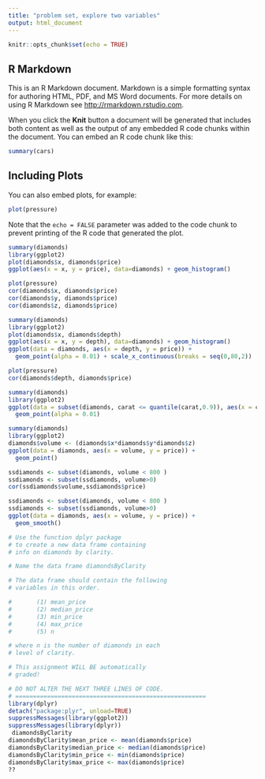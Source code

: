 ```yaml
---
title: "problem set, explore two variables"
output: html_document
---
```


```r
knitr::opts_chunk$set(echo = TRUE)
```

## R Markdown

This is an R Markdown document. Markdown is a simple formatting syntax for authoring HTML, PDF, and MS Word documents. For more details on using R Markdown see <http://rmarkdown.rstudio.com>.

When you click the **Knit** button a document will be generated that includes both content as well as the output of any embedded R code chunks within the document. You can embed an R code chunk like this:

```r
summary(cars)
```

## Including Plots

You can also embed plots, for example:

```r
plot(pressure)
```

Note that the `echo = FALSE` parameter was added to the code chunk to prevent printing of the R code that generated the plot.


```r
summary(diamonds)
library(ggplot2)
plot(diamonds$x, diamonds$price)
ggplot(aes(x = x, y = price), data=diamonds) + geom_histogram()
```

```r
plot(pressure)
cor(diamonds$x, diamonds$price)
cor(diamonds$y, diamonds$price)
cor(diamonds$z, diamonds$price)

```

```r
summary(diamonds)
library(ggplot2)
plot(diamonds$x, diamonds$depth)
ggplot(aes(x = x, y = depth), data=diamonds) + geom_histogram()
ggplot(data = diamonds, aes(x = depth, y = price)) + 
  geom_point(alpha = 0.01) + scale_x_continuous(breaks = seq(0,80,2))
```


```r
plot(pressure)
cor(diamonds$depth, diamonds$price)
```

```r
summary(diamonds)
library(ggplot2)
ggplot(data = subset(diamonds, carat <= quantile(carat,0.9)), aes(x = carat, y = price)) + 
  geom_point(alpha = 0.01) 
```

```r
summary(diamonds)
library(ggplot2)
diamonds$volume <- (diamonds$x*diamonds$y*diamonds$z)
ggplot(data = diamonds, aes(x = volume, y = price)) + 
  geom_point() 
```

```r
ssdiamonds <- subset(diamonds, volume < 800 )
ssdiamonds <- subset(ssdiamonds, volume>0)
cor(ssdiamonds$volume,ssdiamonds$price)
```
```r
ssdiamonds <- subset(diamonds, volume < 800 )
ssdiamonds <- subset(ssdiamonds, volume>0)
ggplot(data = diamonds, aes(x = volume, y = price)) + 
  geom_smooth() 
```

```r
# Use the function dplyr package
# to create a new data frame containing
# info on diamonds by clarity.

# Name the data frame diamondsByClarity

# The data frame should contain the following
# variables in this order.

#       (1) mean_price
#       (2) median_price
#       (3) min_price
#       (4) max_price
#       (5) n

# where n is the number of diamonds in each
# level of clarity.

# This assignment WILL BE automatically
# graded!

# DO NOT ALTER THE NEXT THREE LINES OF CODE.
# ======================================================
library(dplyr)
detach("package:plyr", unload=TRUE) 
suppressMessages(library(ggplot2))
suppressMessages(library(dplyr))
 diamondsByClarity
diamondsByClarity$mean_price <- mean(diamonds$price)
diamondsByClarity$median_price <- median(diamonds$price)
diamondsByClarity$min_price <- min(diamonds$price)
diamondsByClarity$max_price <- max(diamonds$price)
??
```

